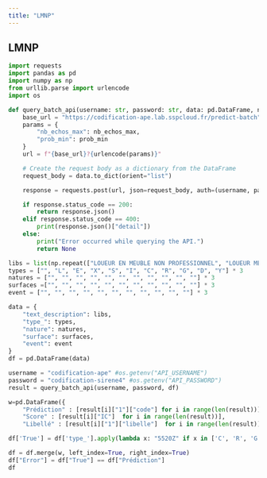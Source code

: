 ```yaml
---
title: "LMNP"
---
```


## LMNP

```python
import requests
import pandas as pd
import numpy as np
from urllib.parse import urlencode
import os
```



```python

def query_batch_api(username: str, password: str, data: pd.DataFrame, nb_echos_max:int = 5, prob_min: float = 0.01):
    base_url = "https://codification-ape.lab.sspcloud.fr/predict-batch"
    params = {
        "nb_echos_max": nb_echos_max,
        "prob_min": prob_min
    }
    url = f"{base_url}?{urlencode(params)}"

    # Create the request body as a dictionary from the DataFrame
    request_body = data.to_dict(orient="list")

    response = requests.post(url, json=request_body, auth=(username, password))

    if response.status_code == 200:
        return response.json()
    elif response.status_code == 400:
        print(response.json()["detail"])
    else:
        print("Error occurred while querying the API.")
        return None
```

```python
libs = list(np.repeat(["LOUEUR EN MEUBLE NON PROFESSIONNEL", "LOUEUR MEUBLE NON PROFESSIONNEL", "LMNP"], 11, axis=0))
types = ["", "L", "E", "X", "S", "I", "C", "R", "G", "D", "Y"] * 3
natures = ["", "", "", "", "", "", "", "", "", "", ""] * 3
surfaces =["", "", "", "", "", "", "", "", "", "", ""] * 3
event = ["", "", "", "", "", "", "", "", "", "", ""] * 3
```

```python
data = {
    "text_description": libs,
    "type_": types,
    "nature": natures,
    "surface": surfaces,
    "event": event
}
df = pd.DataFrame(data)
```

```python
username = "codification-ape" #os.getenv("API_USERNAME")
password = "codification-sirene4" #os.getenv("API_PASSWORD")
result = query_batch_api(username, password, df)

```


```python
w=pd.DataFrame({
    "Prédiction" : [result[i]["1"]["code"] for i in range(len(result))],
    "Score" : [result[i]["IC"]  for i in range(len(result))],
    "Libellé" : [result[i]["1"]["libelle"]  for i in range(len(result))]})
```

```python
df['True'] = df['type_'].apply(lambda x: "5520Z" if x in ['C', 'R', 'G', 'D', 'Y'] else "6820A")
```

```python
df = df.merge(w, left_index=True, right_index=True)
df["Error"] = df["True"] == df["Prédiction"]
df
```

